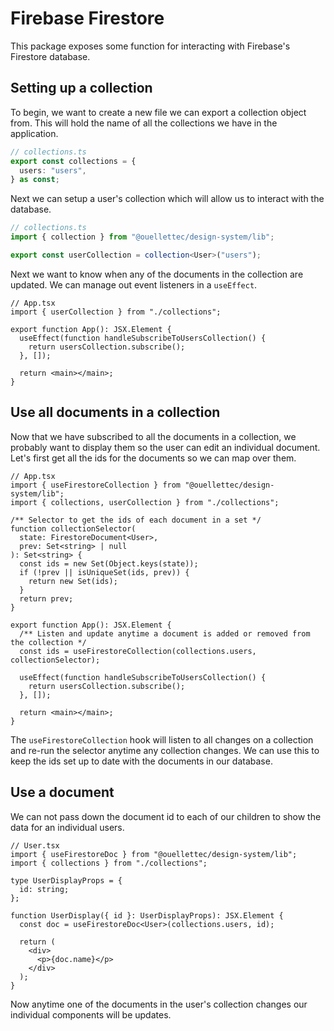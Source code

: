 
<Meta title="Libraries/Firebase/Firestore" />

# Firebase Firestore

This package exposes some function for interacting with Firebase's Firestore database.

## Setting up a collection

To begin, we want to create a new file we can export a collection object from. This will hold the name of all the collections we have in the application.

```ts
// collections.ts
export const collections = {
  users: "users",
} as const;
```

Next we can setup a user's collection which will allow us to interact with the database.

```ts
// collections.ts
import { collection } from "@ouellettec/design-system/lib";

export const userCollection = collection<User>("users");
```

Next we want to know when any of the documents in the collection are updated. We can manage out event listeners in a `useEffect`.

```tsx
// App.tsx
import { userCollection } from "./collections";

export function App(): JSX.Element {
  useEffect(function handleSubscribeToUsersCollection() {
    return usersCollection.subscribe();
  }, []);

  return <main></main>;
}
```

## Use all documents in a collection

Now that we have subscribed to all the documents in a collection, we probably want to display them so the user can edit an individual document. Let's first get all the ids for the documents so we can map over them.

```tsx
// App.tsx
import { useFirestoreCollection } from "@ouellettec/design-system/lib";
import { collections, userCollection } from "./collections";

/** Selector to get the ids of each document in a set */
function collectionSelector(
  state: FirestoreDocument<User>,
  prev: Set<string> | null
): Set<string> {
  const ids = new Set(Object.keys(state));
  if (!prev || isUniqueSet(ids, prev)) {
    return new Set(ids);
  }
  return prev;
}

export function App(): JSX.Element {
  /** Listen and update anytime a document is added or removed from the collection */
  const ids = useFirestoreCollection(collections.users, collectionSelector);

  useEffect(function handleSubscribeToUsersCollection() {
    return usersCollection.subscribe();
  }, []);

  return <main></main>;
}
```

The `useFirestoreCollection` hook will listen to all changes on a collection and re-run the selector anytime any collection changes. We can use this to keep the ids set up to date with the documents in our database.

## Use a document

We can not pass down the document id to each of our children to show the data for an individual users.

```tsx
// User.tsx
import { useFirestoreDoc } from "@ouellettec/design-system/lib";
import { collections } from "./collections";

type UserDisplayProps = {
  id: string;
};

function UserDisplay({ id }: UserDisplayProps): JSX.Element {
  const doc = useFirestoreDoc<User>(collections.users, id);

  return (
    <div>
      <p>{doc.name}</p>
    </div>
  );
}
```

Now anytime one of the documents in the user's collection changes our individual components will be updates.
